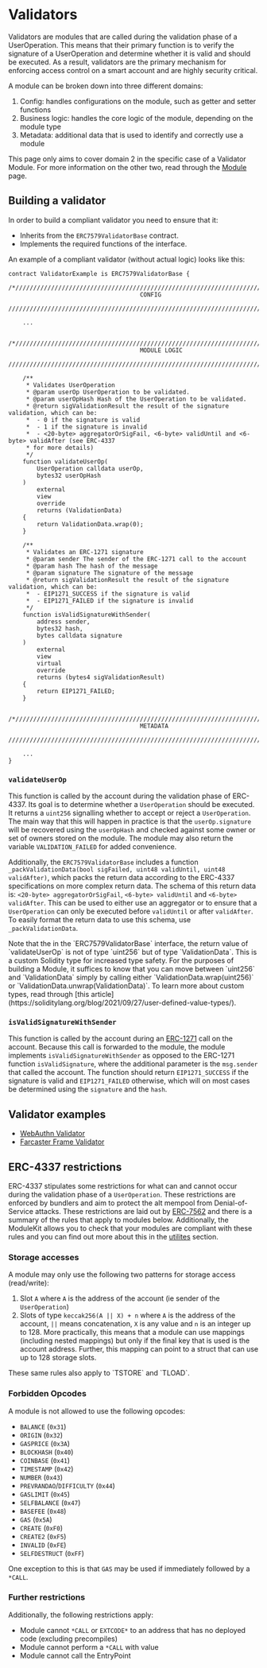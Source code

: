 
# Validators

Validators are modules that are called during the validation phase of a UserOperation. This means that their primary function is to verify the signature of a UserOperation and determine whether it is valid and should be executed. As a result, validators are the primary mechanism for enforcing access control on a smart account and are highly security critical.

A module can be broken down into three different domains:

1. Config: handles configurations on the module, such as getter and setter functions
2. Business logic: handles the core logic of the module, depending on the module type
3. Metadata: additional data that is used to identify and correctly use a module

This page only aims to cover domain 2 in the specific case of a Validator Module. For more information on the other two, read through the [Module](./module.mdx) page.

## Building a validator

In order to build a compliant validator you need to ensure that it:

- Inherits from the `ERC7579ValidatorBase` contract.
- Implements the required functions of the interface.

An example of a compliant validator (without actual logic) looks like this:

```solidity
contract ValidatorExample is ERC7579ValidatorBase {
    /*//////////////////////////////////////////////////////////////////////////
                                     CONFIG
    //////////////////////////////////////////////////////////////////////////*/

    ...

    /*//////////////////////////////////////////////////////////////////////////
                                     MODULE LOGIC
    //////////////////////////////////////////////////////////////////////////*/

    /**
     * Validates UserOperation
     * @param userOp UserOperation to be validated.
     * @param userOpHash Hash of the UserOperation to be validated.
     * @return sigValidationResult the result of the signature validation, which can be:
     *  - 0 if the signature is valid
     *  - 1 if the signature is invalid
     *  - <20-byte> aggregatorOrSigFail, <6-byte> validUntil and <6-byte> validAfter (see ERC-4337
     * for more details)
     */
    function validateUserOp(
        UserOperation calldata userOp,
        bytes32 userOpHash
    )
        external
        view
        override
        returns (ValidationData)
    {
        return ValidationData.wrap(0);
    }

    /**
     * Validates an ERC-1271 signature
     * @param sender The sender of the ERC-1271 call to the account
     * @param hash The hash of the message
     * @param signature The signature of the message
     * @return sigValidationResult the result of the signature validation, which can be:
     *  - EIP1271_SUCCESS if the signature is valid
     *  - EIP1271_FAILED if the signature is invalid
     */
    function isValidSignatureWithSender(
        address sender,
        bytes32 hash,
        bytes calldata signature
    )
        external
        view
        virtual
        override
        returns (bytes4 sigValidationResult)
    {
        return EIP1271_FAILED;
    }

    /*//////////////////////////////////////////////////////////////////////////
                                     METADATA
    //////////////////////////////////////////////////////////////////////////*/

    ...
}
```

### `validateUserOp`

This function is called by the account during the validation phase of ERC-4337. Its goal is to determine whether a `UserOperation` should be executed. It returns a `uint256` signalling whether to accept or reject a `UserOperation`. The main way that this will happen in practice is that the `userOp.signature` will be recovered using the `userOpHash` and checked against some owner or set of owners stored on the module. The module may also return the variable `VALIDATION_FAILED` for added convenience.

Additionally, the `ERC7579ValidatorBase` includes a function `_packValidationData(bool sigFailed, uint48 validUntil, uint48 validAfter)`, which packs the return data according to the ERC-4337 specifications on more complex return data. The schema of this return data is: `<20-byte> aggregatorOrSigFail`, `<6-byte> validUntil` and `<6-byte> validAfter`. This can be used to either use an aggregator or to ensure that a `UserOperation` can only be executed before `validUntil` or after `validAfter`. To easily format the return data to use this schema, use `_packValidationData`.

<Callout type="info">
  Note that the in the `ERC7579ValidatorBase` interface, the return value of
  `validateUserOp` is not of type `uint256` but of type `ValidationData`. This
  is a custom Solidity type for increased type safety. For the purposes of
  building a Module, it suffices to know that you can move between `uint256` and
  `ValidationData` simply by calling either `ValidationData.wrap(uint256)` or
  `ValidationData.unwrap(ValidationData)`. To learn more about custom types,
  read through [this
  article](https://soliditylang.org/blog/2021/09/27/user-defined-value-types/).
</Callout>

### `isValidSignatureWithSender`

This function is called by the account during an [ERC-1271](https://eips.ethereum.org/EIPS/eip-1271) call on the account. Because this call is forwarded to the module, the module implements `isValidSignatureWithSender` as opposed to the ERC-1271 function `isValidSignature`, where the additional parameter is the `msg.sender` that called the account. The function should return `EIP1271_SUCCESS` if the signature is valid and `EIP1271_FAILED` otherwise, which will on most cases be determined using the `signature` and the `hash`.

## Validator examples

- [WebAuthn Validator](https://github.com/rhinestonewtf/modulekit-examples/blob/main/src/webauthn-validator/WebauthnValidator.sol)
- [Farcaster Frame Validator](https://github.com/kopy-kat/frame-validator/blob/main/src/FrameValidator.sol)

## ERC-4337 restrictions

ERC-4337 stipulates some restrictions for what can and cannot occur during the validation phase of a `UserOperation`. These restrictions are enforced by bundlers and aim to protect the alt mempool from Denial-of-Service attacks. These restrictions are laid out by [ERC-7562](https://github.com/eth-infinitism/account-abstraction/blob/develop/erc/ERCS/erc-7562.md) and there is a summary of the rules that apply to modules below. Additionally, the ModuleKit allows you to check that your modules are compliant with these rules and you can find out more about this in the [utilites](../test/utilities.mdx) section.

### Storage accesses

A module may only use the following two patterns for storage access (read/write):

1. Slot `A` where `A` is the address of the account (ie sender of the `UserOperation`)
2. Slots of type `keccak256(A || X) + n` where `A` is the address of the account, `||` means concatenation, `X` is any value and `n` is an integer up to 128. More practically, this means that a module can use mappings (including nested mappings) but only if the final key that is used is the account address. Further, this mapping can point to a struct that can use up to 128 storage slots.

<Callout type="info">
  These same rules also apply to `TSTORE` and `TLOAD`.
</Callout>

### Forbidden Opcodes

A module is not allowed to use the following opcodes:

- `BALANCE` (`0x31`)
- `ORIGIN` (`0x32`)
- `GASPRICE` (`0x3A`)
- `BLOCKHASH` (`0x40`)
- `COINBASE` (`0x41`)
- `TIMESTAMP` (`0x42`)
- `NUMBER` (`0x43`)
- `PREVRANDAO`/`DIFFICULTY` (`0x44`)
- `GASLIMIT` (`0x45`)
- `SELFBALANCE` (`0x47`)
- `BASEFEE` (`0x48`)
- `GAS` (`0x5A`)
- `CREATE` (`0xF0`)
- `CREATE2` (`0xF5`)
- `INVALID` (`0xFE`)
- `SELFDESTRUCT` (`0xFF`)

One exception to this is that `GAS` may be used if immediately followed by a `*CALL`.

### Further restrictions

Additionally, the following restrictions apply:

- Module cannot `*CALL` or `EXTCODE*` to an address that has no deployed code (excluding precompiles)
- Module cannot perform a `*CALL` with value
- Module cannot call the EntryPoint
